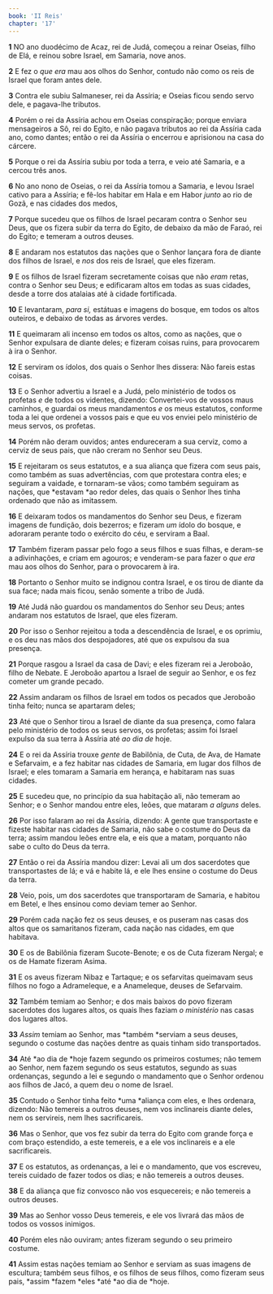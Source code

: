 ```yaml
---
book: 'II Reis'
chapter: '17'
---
```


**1** NO ano duodécimo de Acaz, rei de Judá, começou a reinar Oseias, filho de Elá, e reinou sobre Israel, em Samaria, nove anos.

**2** E fez o _que era_ mau aos olhos do Senhor, contudo não como os reis de Israel que foram antes dele.

**3** Contra ele subiu Salmaneser, rei da Assíria; e Oseias ficou sendo servo dele, e pagava-lhe tributos.

**4** Porém o rei da Assíria achou em Oseias conspiração; porque enviara mensageiros a Sô, rei do Egito, e não pagava tributos ao rei da Assíria cada ano, como dantes; então o rei da Assíria o encerrou e aprisionou na casa do cárcere.

**5** Porque o rei da Assíria subiu por toda a terra, e veio até Samaria, e a cercou três anos.

**6** No ano nono de Oseias, o rei da Assíria tomou a Samaria, e levou Israel cativo para a Assíria; e fê-los habitar em Hala e em Habor _junto_ ao rio de Gozã, e nas cidades dos medos,

**7** Porque sucedeu que os filhos de Israel pecaram contra o Senhor seu Deus, que os fizera subir da terra do Egito, de debaixo da mão de Faraó, rei do Egito; e temeram a outros deuses.

**8** E andaram nos estatutos das nações que o Senhor lançara fora de diante dos filhos de Israel, e _nos_ dos reis de Israel, que eles fizeram.

**9** E os filhos de Israel fizeram secretamente coisas que não _eram_ retas, contra o Senhor seu Deus; e edificaram altos em todas as suas cidades, desde a torre dos atalaias até à cidade fortificada.

**10** E levantaram, _para si,_ estátuas e imagens do bosque, em todos os altos outeiros, e debaixo de todas as árvores verdes.

**11** E queimaram ali incenso em todos os altos, como as nações, que o Senhor expulsara de diante deles; e fizeram coisas ruins, para provocarem à ira o Senhor.

**12** E serviram os ídolos, dos quais o Senhor lhes dissera: Não fareis estas coisas.

**13** E o Senhor advertiu a Israel e a Judá, pelo ministério de todos os profetas _e_ de todos os videntes, dizendo: Convertei-vos de vossos maus caminhos, e guardai os meus mandamentos _e_ os meus estatutos, conforme toda a lei que ordenei a vossos pais e que eu vos enviei pelo ministério de meus servos, os profetas.

**14** Porém não deram ouvidos; antes endureceram a sua cerviz, como a cerviz de seus pais, que não creram no Senhor seu Deus.

**15** E rejeitaram os seus estatutos, e a sua aliança que fizera com seus pais, como também as suas advertências, com que protestara contra eles; e seguiram a vaidade, e tornaram-se vãos; como também seguiram as nações, que *estavam *ao redor deles, das quais o Senhor lhes tinha ordenado que não as imitassem.

**16** E deixaram todos os mandamentos do Senhor seu Deus, e fizeram imagens de fundição, dois bezerros; e fizeram _um_ ídolo do bosque, e adoraram perante todo o exército do céu, e serviram a Baal.

**17** Também fizeram passar pelo fogo a seus filhos e suas filhas, e deram-se a adivinhações, e criam em agouros; e venderam-se para fazer o _que era_ mau aos olhos do Senhor, para o provocarem à ira.

**18** Portanto o Senhor muito se indignou contra Israel, e os tirou de diante da sua face; nada mais ficou, senão somente a tribo de Judá.

**19** Até Judá não guardou os mandamentos do Senhor seu Deus; antes andaram nos estatutos de Israel, que eles fizeram.

**20** Por isso o Senhor rejeitou a toda a descendência de Israel, e os oprimiu, e os deu nas mãos dos despojadores, até que os expulsou da sua presença.

**21** Porque rasgou a Israel da casa de Davi; e eles fizeram rei a Jeroboão, filho de Nebate. E Jeroboão apartou a Israel de seguir ao Senhor, e os fez cometer um grande pecado.

**22** Assim andaram os filhos de Israel em todos os pecados que Jeroboão tinha feito; nunca se apartaram deles;

**23** Até que o Senhor tirou a Israel de diante da sua presença, como falara pelo ministério de todos os seus servos, os profetas; assim foi Israel expulso da sua terra à Assíria até _ao dia de_ hoje.

**24** E o rei da Assíria trouxe _gente_ de Babilônia, de Cuta, de Ava, de Hamate e Sefarvaim, e a fez habitar nas cidades de Samaria, em lugar dos filhos de Israel; e eles tomaram a Samaria em herança, e habitaram nas suas cidades.

**25** E sucedeu que, no princípio da sua habitação ali, não temeram ao Senhor; e o Senhor mandou entre eles, leões, que mataram _a alguns_ deles.

**26** Por isso falaram ao rei da Assíria, dizendo: A gente que transportaste e fizeste habitar nas cidades de Samaria, não sabe o costume do Deus da terra; assim mandou leões entre ela, e eis que a matam, porquanto não sabe o culto do Deus da terra.

**27** Então o rei da Assíria mandou dizer: Levai ali um dos sacerdotes que transportastes de lá; e vá e habite lá, e ele lhes ensine o costume do Deus da terra.

**28** Veio, pois, um dos sacerdotes que transportaram de Samaria, e habitou em Betel, e lhes ensinou como deviam temer ao Senhor.

**29** Porém cada nação fez os seus deuses, e os puseram nas casas dos altos que os samaritanos fizeram, cada nação nas cidades, em que habitava.

**30** E os de Babilônia fizeram Sucote-Benote; e os de Cuta fizeram Nergal; e os de Hamate fizeram Asima.

**31** E os aveus fizeram Nibaz e Tartaque; e os sefarvitas queimavam seus filhos no fogo a Adrameleque, e a Anameleque, deuses de Sefarvaim.

**32** Também temiam ao Senhor; e dos mais baixos do povo fizeram sacerdotes dos lugares altos, os quais lhes faziam _o ministério_ nas casas dos lugares altos.

**33** _Assim_ temiam ao Senhor, mas *também *serviam a seus deuses, segundo o costume das nações dentre as quais tinham sido transportados.

**34** Até *ao dia de *hoje fazem segundo os primeiros costumes; não temem ao Senhor, nem fazem segundo os seus estatutos, segundo as suas ordenanças, segundo a lei e segundo o mandamento que o Senhor ordenou aos filhos de Jacó, a quem deu o nome de Israel.

**35** Contudo o Senhor tinha feito *uma *aliança com eles, e lhes ordenara, dizendo: Não temereis a outros deuses, nem vos inclinareis diante deles, nem os servireis, nem lhes sacrificareis.

**36** Mas o Senhor, que vos fez subir da terra do Egito com grande força e com braço estendido, a este temereis, e a ele vos inclinareis e a ele sacrificareis.

**37** E os estatutos, as ordenanças, a lei e o mandamento, que vos escreveu, tereis cuidado de fazer todos os dias; e não temereis a outros deuses.

**38** E da aliança que fiz convosco não vos esquecereis; e não temereis a outros deuses.

**39** Mas ao Senhor vosso Deus temereis, e ele vos livrará das mãos de todos os vossos inimigos.

**40** Porém eles não ouviram; antes fizeram segundo o seu primeiro costume.

**41** Assim estas nações temiam ao Senhor e serviam as suas imagens de escultura; também seus filhos, e os filhos de seus filhos, como fizeram seus pais, *assim *fazem *eles *até *ao dia de *hoje.
